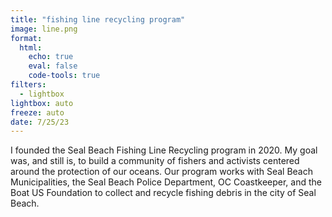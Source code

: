 ```yaml
---
title: "fishing line recycling program"
image: line.png
format: 
  html:
    echo: true
    eval: false
    code-tools: true
filters: 
  - lightbox
lightbox: auto
freeze: auto
date: 7/25/23
---
```


I founded the Seal Beach Fishing Line Recycling program in 2020. My goal was, and still is, to build a community of fishers and activists centered around the protection of our oceans. Our program works with Seal Beach Municipalities, the Seal Beach Police Department, OC Coastkeeper, and the Boat US Foundation to collect and recycle fishing debris in the city of Seal Beach.